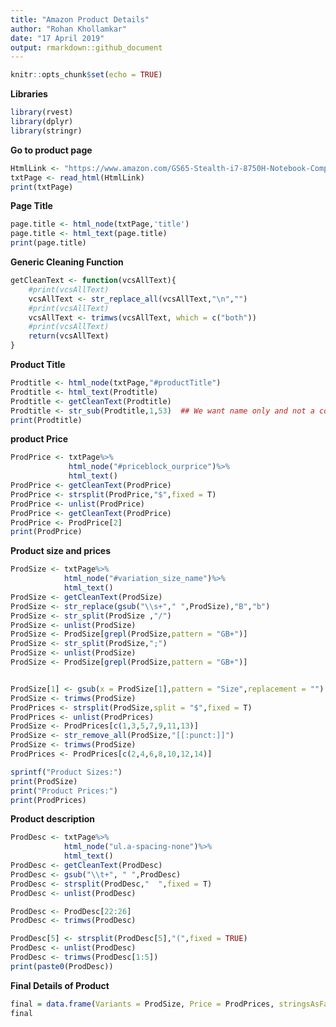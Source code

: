 ---
title: "Amazon Product Details"
author: "Rohan Khollamkar"
date: "17 April 2019"
output: rmarkdown::github_document
---

```{r setup, include=FALSE}
knitr::opts_chunk$set(echo = TRUE)
```

**Libraries**
```{r libraries, echo = T}
library(rvest)
library(dplyr)
library(stringr)
```

**Go to product page**
```{r product_page, echo = T}
HtmlLink <- "https://www.amazon.com/GS65-Stealth-i7-8750H-Notebook-Computer/dp/B07MQ73SPZ/ref=sr_1_4?keywords=2080+laptops+2tb+ssd&qid=1555596596&s=electronics&sr=1-4"
txtPage <- read_html(HtmlLink)
print(txtPage)
```

**Page Title**
```{r Page_title, echo = T}
page.title <- html_node(txtPage,'title')
page.title <- html_text(page.title)
print(page.title)
```

**Generic Cleaning Function**
```{r text_cleaning_function, echo =T}
getCleanText <- function(vcsAllText){
    #print(vcsAllText)
    vcsAllText <- str_replace_all(vcsAllText,"\n","")
    #print(vcsAllText)
    vcsAllText <- trimws(vcsAllText, which = c("both"))
    #print(vcsAllText)
    return(vcsAllText)
}
```

**Product Title**
```{r product_title,echo=T}
Prodtitle <- html_node(txtPage,"#productTitle")
Prodtitle <- html_text(Prodtitle)
Prodtitle <- getCleanText(Prodtitle)
Prodtitle <- str_sub(Prodtitle,1,53)  ## We want name only and not a configuration
print(Prodtitle)
```

**product Price**
```{r product_price, echo = T}
ProdPrice <- txtPage%>%
             html_node("#priceblock_ourprice")%>%
             html_text()
ProdPrice <- getCleanText(ProdPrice)
ProdPrice <- strsplit(ProdPrice,"$",fixed = T)
ProdPrice <- unlist(ProdPrice)
ProdPrice <- getCleanText(ProdPrice)
ProdPrice <- ProdPrice[2]
print(ProdPrice)
```

**Product size and prices**
```{r variation_size_prices, echo=T}
ProdSize <- txtPage%>%
            html_node("#variation_size_name")%>%
            html_text()
ProdSize <- getCleanText(ProdSize)
ProdSize <- str_replace(gsub("\\s+"," ",ProdSize),"B","b")
ProdSize <- str_split(ProdSize ,"/")
ProdSize <- unlist(ProdSize)
ProdSize <- ProdSize[grepl(ProdSize,pattern = "GB+")]
ProdSize <- str_split(ProdSize,";")
ProdSize <- unlist(ProdSize)
ProdSize <- ProdSize[grepl(ProdSize,pattern = "GB+")]


ProdSize[1] <- gsub(x = ProdSize[1],pattern = "Size",replacement = "")
ProdSize <- trimws(ProdSize)
ProdPrices <- strsplit(ProdSize,split = "$",fixed = T)
ProdPrices <- unlist(ProdPrices)
ProdSize <- ProdPrices[c(1,3,5,7,9,11,13)]
ProdSize <- str_remove_all(ProdSize,"[[:punct:]]")
ProdSize <- trimws(ProdSize)
ProdPrices <- ProdPrices[c(2,4,6,8,10,12,14)]

sprintf("Product Sizes:")
print(ProdSize)
print("Product Prices:")
print(ProdPrices)

```

**Product description**
```{r product_description, echo = T}
ProdDesc <- txtPage%>%
            html_node("ul.a-spacing-none")%>%
            html_text()
ProdDesc <- getCleanText(ProdDesc)
ProdDesc <- gsub("\\t+", " ",ProdDesc)
ProdDesc <- strsplit(ProdDesc,"  ",fixed = T)
ProdDesc <- unlist(ProdDesc)

ProdDesc <- ProdDesc[22:26]
ProdDesc <- trimws(ProdDesc)

ProdDesc[5] <- strsplit(ProdDesc[5],"(",fixed = TRUE)
ProdDesc <- unlist(ProdDesc)
ProdDesc <- trimws(ProdDesc[1:5])
print(paste0(ProdDesc))
```

**Final Details of Product**
```{r dataframe, echo = T}
final = data.frame(Variants = ProdSize, Price = ProdPrices, stringsAsFactors = F)
final

```







































